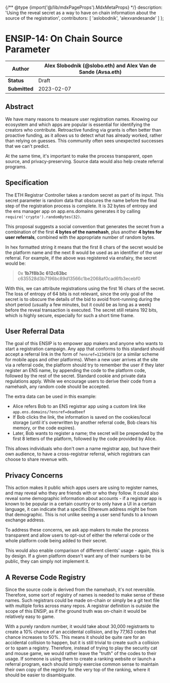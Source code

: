 {/** @type {import('@/lib/mdxPageProps').MdxMetaProps} */}
    description: 'Using the reveal secret as a way to have on chain information about the source of the registration',
    contributors: [
        'aslobodnik',
        'alexvandesande'
    ]
};


# ENSIP-14: On Chain Source Parameter

| **Author**    | Alex Slobodnik (@slobo.eth) and Alex Van de Sande (Avsa.eth)
| ------------- | ------------------------------------------------------------------------------------------------------------------------------- |
| **Status**    | Draft                                                                                                                           |
| **Submitted** | 2023-02-07                                                                                                                      |

## Abstract

We have many reasons to measure user registration names. Knowing our ecosystem and which apps are popular is essential for identifying the creators who contribute. Retroactive funding via grants is often better than proactive funding, as it allows us to detect what has already worked, rather than relying on guesses. This community often sees unexpected successes that we can't predict.

At the same time, it's important to make the process transparent, open source, and privacy-preserving. Source data would also help create referral programs.

## Specification

The ETH Registrar Controller takes a random secret as part of its input. This secret parameter is random data that obscures the name before the final step of the registration process is complete. It is 32 bytes of entropy and the ens manager app on app.ens.domains generates it by calling `require('crypto').randomBytes(32)`.

This proposal suggests a social convention that generates the secret from a combination of the first **4 bytes of the namehash**, plus another **4 bytes for user referrals**, combined with the appropriate number of random bytes.

In hex formatted string it means that the first 8 chars of the secret would be the platform name and the next 8 would be used as an identifier of the user referral. For example, if the above was registered via ensfairy, the secret would be:

> 0x **1b7f8b3c** **612c63bc** c635528d3b7196bc89d13566c1be2068af0cad6fb3ecebf0
> 

With this, we can attribute registrations using the first 16 chars of the secret. The loss of entropy of 64 bits is not relevant, since the only goal of the secret is to obscure the details of the bid to avoid front-running during the short period (usually a few minutes, but it could be as long as a week) before the reveal transaction is executed. The secret still retains 192 bits, which is highly secure, especially for such a short time frame.

## User Referral Data

The goal of this ENSIP is to empower app makers and anyone who wants to start a registration campaign. Any app that conforms to this standard should accept a referral link in the form of `?ensref=12345678` (or a similar scheme for mobile apps and other platforms). When a new user arrives at the site via a referral code, the platform should try to remember the user if they later register an ENS name, by appending the code to the platform code, followed by the rest of the secret. Standard cookie and private data regulations apply. While we encourage users to derive their code from a namehash, any random code should be accepted.

The extra data can be used in this example:

- Alice refers Bob to an ENS registrar app using a custom link like `app.ens.domains/?ensref=deadbeef`
- If Bob clicks the link, the information is saved on the cookies/local storage (until it's overwritten by another referral code, Bob clears his memory, or the code expires).
- Later, Bob wants to register a name; the secret will be prepended by the first 8 letters of the platform, followed by the code provided by Alice.

This allows individuals who don't own a name registrar app, but have their own audience, to have a cross-registrar referral, which registrars can choose to share revenue with.

## Privacy Concerns

This action makes it public which apps users are using to register names, and may reveal who they are friends with or who they follow. It could also reveal some demographic information about accounts - if a registrar app is known to be popular in a certain country or to only have a UI in a certain language, it can indicate that a specific Ethereum address might be from that demographic. This is not unlike seeing a user send funds to a known exchange address.

To address these concerns, we ask app makers to make the process transparent and allow users to opt-out of either the referral code or the whole platform code being added to their secret.

This would also enable comparison of different clients' usage - again, this is by design. If a given platform doesn't want any of their numbers to be public, they can simply not implement it.

## A Reverse Code Registry

Since the source code is derived from the namehash, it's not reversible. Therefore, some sort of registry of names is needed to make sense of these names. Such registrars could be made on-chain or simply be a git text file with multiple forks across many repos. A registrar definition is outside the scope of this ENSIP, as if the ground truth was on-chain it would be relatively easy to game.

With a purely random number, it would take about 30,000 registrants to create a 10% chance of an accidental collision, and by 77,163 codes that chance increases to 50%. This means it should be quite rare for an accidental collision to happen, but it is still trivial to create such a collision or to spam a registry. Therefore, instead of trying to play the security cat and mouse game, we would rather leave the "truth" of the codes to their usage. If someone is using them to create a ranking website or launch a referral program, each should simply exercise common sense to maintain their own copy of the registry for the very top of the ranking, where it should be easier to disambiguate.

